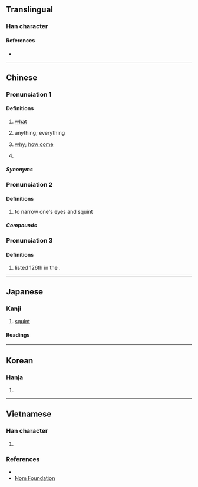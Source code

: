 {{character info/new}}
==Translingual==

===Han character===
{{Han char|rn=5|rad=乙|as=01|sn=2|four=47712|canj=PN,PS,XPN}}

====References====
* {{Han ref|kx=0083.180|dkj=00166|dj=0168.010|hdz=10049.090|uh=4E5C|ud=20060|bh=C941|bd=51521}}

----

==Chinese==
{{zh-forms}}

===Pronunciation 1===
{{zh-pron
|m=miē
|c=mat1
|c-t=mot2
|mn-t=mih4
|cat=pron
}}

====Definitions====
{{zh-hanzi}}

# {{lb|zh|Cantonese|Teochew}} [[what]]
#: {{zh-x|要 啲 乜？|'''What''' do you want?|C}}
#: {{zh-x|愛 乜個？|tr=ain3 '''mih4''' gai5?|'''What''' do you want?|MN-T}}
# {{lb|zh|Cantonese}} anything; everything
#: {{zh-x|乜 都 得|'''anything''' goes|C}}
# {{lb|zh|Cantonese}} [[why]]; [[how come]]
#: {{zh-x|乜 你 咁 傻 㗎？|'''How come''' you're so stupid?|C}}
# {{lb|zh|Cantonese}} {{n-g|Used at the beginning of a question to give a rhetorical effect.}}
#: {{zh-x|乜 你 未 食飯 㗎{gaa4}？|So you haven't eaten yet?|C}}
#: {{zh-x|乜 仲 未 有 佢 嘅 消息 咩？|So we still don't have any news about him?|C}}

=====Synonyms=====
{{zh-dial|什麼}}
{{zh-dial|為什麼}}

===Pronunciation 2===
{{zh-pron
|m=miē
|c=me1,me2,me5
|mn-t=mi1
|mc=y
|oc=y
|cat=v
}}

====Definitions====
{{zh-hanzi}}

# to narrow one's eyes and squint

=====Compounds=====
{{zh-der|乜乜屑屑|乜乜斜斜|乜乜踅踅|乜斜|乜斜眼|乜斜纏帳}}

===Pronunciation 3===
{{zh-pron
|m=Niè
|c=ne6
|mn-t=nian7
|cat=pn
}}

====Definitions====
{{zh-hanzi}}

# {{surname|lang=zh|dot=,}} listed 126th in the ''{{w|Baijiaxing}}''.

----

==Japanese==

===Kanji===
{{ja-kanji|grade=|rs=乙01}}

# [[squint]]

====Readings====
{{ja-readings
|goon=め
|kanon=ば
|kun=やぶにら-み
}}

----

==Korean==

===Hanja===
{{ko-hanja|hangeul=먀|rv=mya|mr=mya}}

# {{defn|lang=ko|sort=乙01}}

----

==Vietnamese==

===Han character===
{{vi-readings|rs=乙01|hanviet=mã, niết, niệt, khiết, mễ|nom=khiết, mã}}

# {{defn|lang=vi|sort=乙01}}

===References===
* {{R:WinVNKey:Lê Sơn Thanh}}
* [http://nomfoundation.org/common/nom_details.php?codepoint=4e5c Nom Foundation]

{{cln|vi|Han tu}}
